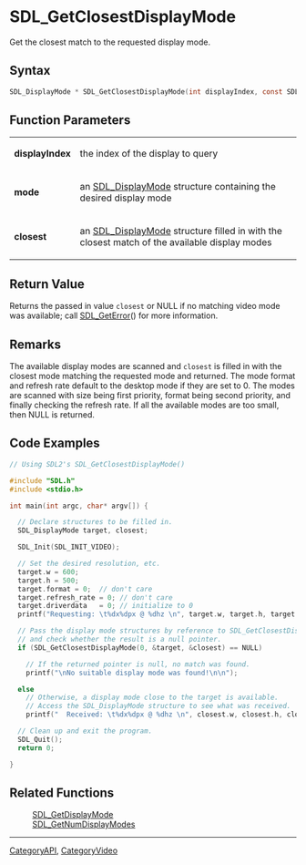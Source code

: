 = SDL_GetClosestDisplayMode =

Get the closest match to the requested display mode.

== Syntax ==

<syntaxhighlight lang='c'>
SDL_DisplayMode * SDL_GetClosestDisplayMode(int displayIndex, const SDL_DisplayMode * mode, SDL_DisplayMode * closest);
</syntaxhighlight>

== Function Parameters ==

{|
|'''displayIndex'''
|the index of the display to query
|-
|'''mode'''
|an [[SDL_DisplayMode]] structure containing the desired display mode
|-
|'''closest'''
|an [[SDL_DisplayMode]] structure filled in with the closest match of the available display modes
|}

== Return Value ==

Returns the passed in value <code>closest</code> or NULL if no matching
video mode was available; call [[SDL_GetError]]() for more information.

== Remarks ==

The available display modes are scanned and <code>closest</code> is filled
in with the closest mode matching the requested mode and returned. The mode
format and refresh rate default to the desktop mode if they are set to 0.
The modes are scanned with size being first priority, format being second
priority, and finally checking the refresh rate. If all the available modes
are too small, then NULL is returned.

== Code Examples ==

<syntaxhighlight lang='c++'>
// Using SDL2's SDL_GetClosestDisplayMode()

#include "SDL.h"
#include <stdio.h>

int main(int argc, char* argv[]) {

  // Declare structures to be filled in.
  SDL_DisplayMode target, closest;

  SDL_Init(SDL_INIT_VIDEO);

  // Set the desired resolution, etc.
  target.w = 600;
  target.h = 500;
  target.format = 0;  // don't care
  target.refresh_rate = 0; // don't care
  target.driverdata   = 0; // initialize to 0
  printf("Requesting: \t%dx%dpx @ %dhz \n", target.w, target.h, target.refresh_rate);

  // Pass the display mode structures by reference to SDL_GetClosestDisplay
  // and check whether the result is a null pointer.
  if (SDL_GetClosestDisplayMode(0, &target, &closest) == NULL)

    // If the returned pointer is null, no match was found.
    printf("\nNo suitable display mode was found!\n\n");

  else
    // Otherwise, a display mode close to the target is available.
    // Access the SDL_DisplayMode structure to see what was received.
    printf("  Received: \t%dx%dpx @ %dhz \n", closest.w, closest.h, closest.refresh_rate);

  // Clean up and exit the program.
  SDL_Quit();
  return 0;

}
</syntaxhighlight>

== Related Functions ==

:[[SDL_GetDisplayMode]]
:[[SDL_GetNumDisplayModes]]

----
[[CategoryAPI]], [[CategoryVideo]]


